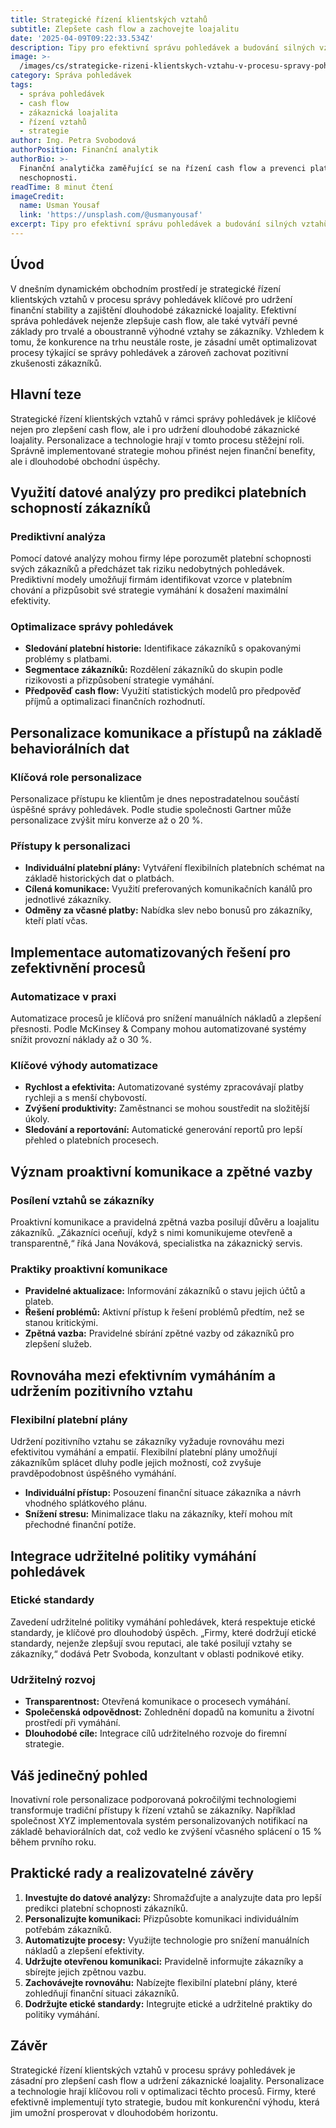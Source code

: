 ```yaml
---
title: Strategické řízení klientských vztahů
subtitle: Zlepšete cash flow a zachovejte loajalitu
date: '2025-04-09T09:22:33.534Z'
description: Tipy pro efektivní správu pohledávek a budování silných vztahů se zákazníky.
image: >-
  /images/cs/strategicke-rizeni-klientskych-vztahu-v-procesu-spravy-pohledavek-jak-zlepsit-cash-flow-a-zaroven-udrzet-zakaznickou-loajalitu-1744104153343.jpg
category: Správa pohledávek
tags:
  - správa pohledávek
  - cash flow
  - zákaznická loajalita
  - řízení vztahů
  - strategie
author: Ing. Petra Svobodová
authorPosition: Finanční analytik
authorBio: >-
  Finanční analytička zaměřující se na řízení cash flow a prevenci platební
  neschopnosti.
readTime: 8 minut čtení
imageCredit:
  name: Usman Yousaf
  link: 'https://unsplash.com/@usmanyousaf'
excerpt: Tipy pro efektivní správu pohledávek a budování silných vztahů se zákazníky.
---
```

## Úvod

V dnešním dynamickém obchodním prostředí je strategické řízení klientských vztahů v procesu správy pohledávek klíčové pro udržení finanční stability a zajištění dlouhodobé zákaznické loajality. Efektivní správa pohledávek nejenže zlepšuje cash flow, ale také vytváří pevné základy pro trvalé a oboustranně výhodné vztahy se zákazníky. Vzhledem k tomu, že konkurence na trhu neustále roste, je zásadní umět optimalizovat procesy týkající se správy pohledávek a zároveň zachovat pozitivní zkušenosti zákazníků.

## Hlavní teze

Strategické řízení klientských vztahů v rámci správy pohledávek je klíčové nejen pro zlepšení cash flow, ale i pro udržení dlouhodobé zákaznické loajality. Personalizace a technologie hrají v tomto procesu stěžejní roli. Správně implementované strategie mohou přinést nejen finanční benefity, ale i dlouhodobé obchodní úspěchy.

## Využití datové analýzy pro predikci platebních schopností zákazníků

### Prediktivní analýza

Pomocí datové analýzy mohou firmy lépe porozumět platební schopnosti svých zákazníků a předcházet tak riziku nedobytných pohledávek. Prediktivní modely umožňují firmám identifikovat vzorce v platebním chování a přizpůsobit své strategie vymáhání k dosažení maximální efektivity.

### Optimalizace správy pohledávek

- **Sledování platební historie:** Identifikace zákazníků s opakovanými problémy s platbami.
- **Segmentace zákazníků:** Rozdělení zákazníků do skupin podle rizikovosti a přizpůsobení strategie vymáhání.
- **Předpověď cash flow:** Využití statistických modelů pro předpověď příjmů a optimalizaci finančních rozhodnutí.

## Personalizace komunikace a přístupů na základě behaviorálních dat

### Klíčová role personalizace

Personalizace přístupu ke klientům je dnes nepostradatelnou součástí úspěšné správy pohledávek. Podle studie společnosti Gartner může personalizace zvýšit míru konverze až o 20 %.

### Přístupy k personalizaci

- **Individuální platební plány:** Vytváření flexibilních platebních schémat na základě historických dat o platbách.
- **Cílená komunikace:** Využití preferovaných komunikačních kanálů pro jednotlivé zákazníky.
- **Odměny za včasné platby:** Nabídka slev nebo bonusů pro zákazníky, kteří platí včas.

## Implementace automatizovaných řešení pro zefektivnění procesů

### Automatizace v praxi

Automatizace procesů je klíčová pro snížení manuálních nákladů a zlepšení přesnosti. Podle McKinsey & Company mohou automatizované systémy snížit provozní náklady až o 30 %.

### Klíčové výhody automatizace

- **Rychlost a efektivita:** Automatizované systémy zpracovávají platby rychleji a s menší chybovostí.
- **Zvýšení produktivity:** Zaměstnanci se mohou soustředit na složitější úkoly.
- **Sledování a reportování:** Automatické generování reportů pro lepší přehled o platebních procesech.

## Význam proaktivní komunikace a zpětné vazby

### Posílení vztahů se zákazníky

Proaktivní komunikace a pravidelná zpětná vazba posilují důvěru a loajalitu zákazníků. „Zákazníci oceňují, když s nimi komunikujeme otevřeně a transparentně,“ říká Jana Nováková, specialistka na zákaznický servis.

### Praktiky proaktivní komunikace

- **Pravidelné aktualizace:** Informování zákazníků o stavu jejich účtů a plateb.
- **Řešení problémů:** Aktivní přístup k řešení problémů předtím, než se stanou kritickými.
- **Zpětná vazba:** Pravidelné sbírání zpětné vazby od zákazníků pro zlepšení služeb.

## Rovnováha mezi efektivním vymáháním a udržením pozitivního vztahu

### Flexibilní platební plány

Udržení pozitivního vztahu se zákazníky vyžaduje rovnováhu mezi efektivitou vymáhání a empatií. Flexibilní platební plány umožňují zákazníkům splácet dluhy podle jejich možností, což zvyšuje pravděpodobnost úspěšného vymáhání.

- **Individuální přístup:** Posouzení finanční situace zákazníka a návrh vhodného splátkového plánu.
- **Snížení stresu:** Minimalizace tlaku na zákazníky, kteří mohou mít přechodné finanční potíže.

## Integrace udržitelné politiky vymáhání pohledávek

### Etické standardy

Zavedení udržitelné politiky vymáhání pohledávek, která respektuje etické standardy, je klíčové pro dlouhodobý úspěch. „Firmy, které dodržují etické standardy, nejenže zlepšují svou reputaci, ale také posilují vztahy se zákazníky,“ dodává Petr Svoboda, konzultant v oblasti podnikové etiky.

### Udržitelný rozvoj

- **Transparentnost:** Otevřená komunikace o procesech vymáhání.
- **Společenská odpovědnost:** Zohlednění dopadů na komunitu a životní prostředí při vymáhání.
- **Dlouhodobé cíle:** Integrace cílů udržitelného rozvoje do firemní strategie.

## Váš jedinečný pohled

Inovativní role personalizace podporovaná pokročilými technologiemi transformuje tradiční přístupy k řízení vztahů se zákazníky. Například společnost XYZ implementovala systém personalizovaných notifikací na základě behaviorálních dat, což vedlo ke zvýšení včasného splácení o 15 % během prvního roku.

## Praktické rady a realizovatelné závěry

1. **Investujte do datové analýzy:** Shromažďujte a analyzujte data pro lepší predikci platební schopnosti zákazníků.
2. **Personalizujte komunikaci:** Přizpůsobte komunikaci individuálním potřebám zákazníků.
3. **Automatizujte procesy:** Využijte technologie pro snížení manuálních nákladů a zlepšení efektivity.
4. **Udržujte otevřenou komunikaci:** Pravidelně informujte zákazníky a sbírejte jejich zpětnou vazbu.
5. **Zachovávejte rovnováhu:** Nabízejte flexibilní platební plány, které zohledňují finanční situaci zákazníků.
6. **Dodržujte etické standardy:** Integrujte etické a udržitelné praktiky do politiky vymáhání.

## Závěr

Strategické řízení klientských vztahů v procesu správy pohledávek je zásadní pro zlepšení cash flow a udržení zákaznické loajality. Personalizace a technologie hrají klíčovou roli v optimalizaci těchto procesů. Firmy, které efektivně implementují tyto strategie, budou mít konkurenční výhodu, která jim umožní prosperovat v dlouhodobém horizontu.
